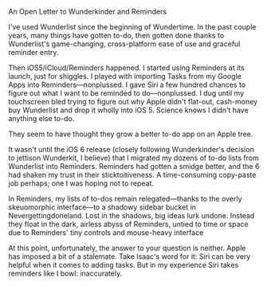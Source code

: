 An Open Letter to Wunderkinder and Reminders

I've used Wunderlist since the beginning of Wundertime.  In the past couple years, many things have gotten to-do, then gotten done thanks to Wunderlist's game-changing, cross-platform ease of use and graceful reminder entry.

Then iOS5/iCloud/Reminders happened.  I started using Reminders at its launch, just for shiggles.  I played with importing Tasks from my Google Apps into Reminders—nonplussed.  I gave Siri a few hundred chances to figure out what I want to be reminded to do—nonplussed.  I dug until my touchscreen bled trying to figure out why Apple didn't flat-out, cash-money buy Wunderlist and drop it wholly into iOS 5.  Science knows I didn't have anything else to-do.

They seem to have thought they grow a better to-do app on an Apple tree.

It wasn't until the iOS 6 release (closely following Wunderkinder's decision to jettison Wunderkit, I believe) that I migrated my dozens of to-do lists from Wunderlist into Reminders.  Reminders had gotten a smidge better, and the 6 had shaken my trust in their sticktoitiveness.  A time-consuming copy-paste job perhaps; one I was hoping not to repeat.

In Reminders, my lists of to-dos remain relegated—thanks to the overly skeuomorphic interface—to a shadowy sidebar bucket in Nevergettingdoneland. Lost in the shadows, big ideas lurk undone.  Instead they float in the dark, airless abyss of Reminders, untied to time or space due to Reminders' tiny controls and mouse-heavy interface

At this point, unfortunately, the answer to your question is neither.  Apple has imposed a bit of a stalemate.  Take Isaac's word for it: Siri can be very helpful when it comes to adding tasks.  But in my experience Siri takes reminders like I bowl: inaccurately.